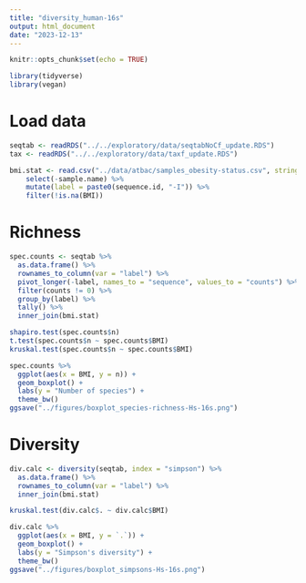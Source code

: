 ```yaml
---
title: "diversity_human-16s"
output: html_document
date: "2023-12-13"
---
```


```r
knitr::opts_chunk$set(echo = TRUE)

library(tidyverse)
library(vegan)
```

# Load data

```r
seqtab <- readRDS("../../exploratory/data/seqtabNoCf_update.RDS")
tax <- readRDS("../../exploratory/data/taxf_update.RDS")

bmi.stat <- read.csv("../data/atbac/samples_obesity-status.csv", stringsAsFactors = F) %>%
    select(-sample.name) %>%
    mutate(label = paste0(sequence.id, "-I")) %>%
    filter(!is.na(BMI))
```

# Richness

```r
spec.counts <- seqtab %>%
  as.data.frame() %>%
  rownames_to_column(var = "label") %>%
  pivot_longer(-label, names_to = "sequence", values_to = "counts") %>%
  filter(counts != 0) %>%
  group_by(label) %>%
  tally() %>%
  inner_join(bmi.stat)

shapiro.test(spec.counts$n)
t.test(spec.counts$n ~ spec.counts$BMI)
kruskal.test(spec.counts$n ~ spec.counts$BMI)

spec.counts %>%
  ggplot(aes(x = BMI, y = n)) +
  geom_boxplot() +
  labs(y = "Number of species") +
  theme_bw()
ggsave("../figures/boxplot_species-richness-Hs-16s.png")
```

# Diversity

```r
div.calc <- diversity(seqtab, index = "simpson") %>%
  as.data.frame() %>%
  rownames_to_column(var = "label") %>%
  inner_join(bmi.stat)
```

```r
kruskal.test(div.calc$. ~ div.calc$BMI)

div.calc %>%
  ggplot(aes(x = BMI, y = `.`)) +
  geom_boxplot() +
  labs(y = "Simpson's diversity") +
  theme_bw()
ggsave("../figures/boxplot_simpsons-Hs-16s.png")
```

